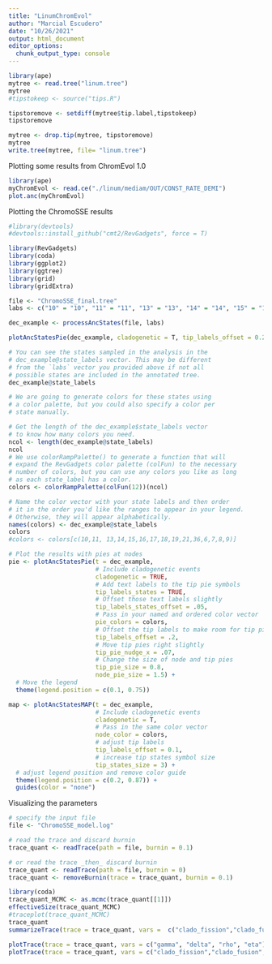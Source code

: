 ```yaml
---
title: "LinumChromEvol"
author: "Marcial Escudero"
date: "10/26/2021"
output: html_document
editor_options: 
  chunk_output_type: console
---
```


```r
library(ape)
mytree <- read.tree("linum.tree") 
mytree
#tipstokeep <- source("tips.R")

tipstoremove <- setdiff(mytree$tip.label,tipstokeep)
tipstoremove

mytree <- drop.tip(mytree, tipstoremove)
mytree
write.tree(mytree, file= "linum.tree")

```

Plotting some results from ChromEvol 1.0
```r
library(ape)
myChromEvol <- read.ce("./linum/mediam/OUT/CONST_RATE_DEMI")
plot.anc(myChromEvol)

```


Plotting the ChromoSSE results

```r
#library(devtools)
#devtools::install_github("cmt2/RevGadgets", force = T)

library(RevGadgets)
library(coda)
library(ggplot2)
library(ggtree)
library(grid)
library(gridExtra)

file <- "ChromoSSE_final.tree"
labs <- c("10" = "10", "11" = "11", "13" = "13", "14" = "14", "15" = "15", "16" = "16", "17" = "17", "18" = "18", "19" = "19", "21" = "21", "36" = "36", "6" = "6", "7" = "7", "8" = "8", "9" = "9")

dec_example <- processAncStates(file, labs)

plotAncStatesPie(dec_example, cladogenetic = T, tip_labels_offset = 0.2)

# You can see the states sampled in the analysis in the
# dec_example@state_labels vector. This may be different 
# from the `labs` vector you provided above if not all 
# possible states are included in the annotated tree.
dec_example@state_labels

# We are going to generate colors for these states using
# a color palette, but you could also specify a color per
# state manually. 

# Get the length of the dec_example$state_labels vector
# to know how many colors you need. 
ncol <- length(dec_example@state_labels)
ncol
# We use colorRampPalette() to generate a function that will
# expand the RevGadgets color palette (colFun) to the necessary
# number of colors, but you can use any colors you like as long 
# as each state_label has a color. 
colors <- colorRampPalette(colFun(12))(ncol)

# Name the color vector with your state labels and then order 
# it in the order you'd like the ranges to appear in your legend.
# Otherwise, they will appear alphabetically. 
names(colors) <- dec_example@state_labels
colors
#colors <- colors[c(10,11, 13,14,15,16,17,18,19,21,36,6,7,8,9)]

# Plot the results with pies at nodes
pie <- plotAncStatesPie(t = dec_example,
                        # Include cladogenetic events
                        cladogenetic = TRUE, 
                        # Add text labels to the tip pie symbols
                        tip_labels_states = TRUE,
                        # Offset those text labels slightly
                        tip_labels_states_offset = .05,
                        # Pass in your named and ordered color vector
                        pie_colors = colors, 
                        # Offset the tip labels to make room for tip pies
                        tip_labels_offset = .2, 
                        # Move tip pies right slightly 
                        tip_pie_nudge_x = .07,
                        # Change the size of node and tip pies  
                        tip_pie_size = 0.8,
                        node_pie_size = 1.5) +
  # Move the legend 
  theme(legend.position = c(0.1, 0.75))

map <- plotAncStatesMAP(t = dec_example, 
                        # Include cladogenetic events
                        cladogenetic = T,
                        # Pass in the same color vector
                        node_color = colors,
                        # adjust tip labels 
                        tip_labels_offset = 0.1,
                        # increase tip states symbol size
                        tip_states_size = 3) +
  # adjust legend position and remove color guide
  theme(legend.position = c(0.2, 0.87)) + 
  guides(color = "none")

```

Visualizing the parameters

```r

# specify the input file
file <- "ChromoSSE_model.log"

# read the trace and discard burnin
trace_quant <- readTrace(path = file, burnin = 0.1)

# or read the trace _then_ discard burnin
trace_quant <- readTrace(path = file, burnin = 0)
trace_quant <- removeBurnin(trace = trace_quant, burnin = 0.1)

library(coda)
trace_quant_MCMC <- as.mcmc(trace_quant[[1]])
effectiveSize(trace_quant_MCMC)
#traceplot(trace_quant_MCMC)
trace_quant
summarizeTrace(trace = trace_quant, vars =  c("clado_fission","clado_fusion","clado_polyploid", "clado_demipoly", "gamma", "delta", "rho", "eta"))

plotTrace(trace = trace_quant, vars = c("gamma", "delta", "rho", "eta"))[[1]]
plotTrace(trace = trace_quant, vars = c("clado_fission","clado_fusion","clado_polyploid", "clado_demipoly", "clado_no_change"))[[1]]
```

